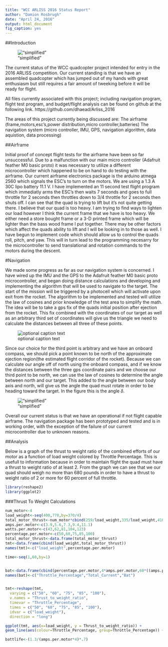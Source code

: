 ```yaml
---
title: "WCC ARLISS 2016 Status Report"
author: "Damion Rosbrugh"
date: "April 24, 2016"
output: html_document
fig_caption: yes
---
```


##Introduction

!["simplified"](IMG_0492.jpg)



The current status of the WCC quadcopter project intended for entry in the 2016 ARLISS competition.
Our current standing is that we have an assembled quadcopter which has jumped out of my hands with great enthusiasm but still
requires a fair amount of tweeking before it will be ready for flight. 

All files currently associated with this project; including navigation program, flight test program, and budget/flight analysis can be found on github at the following link. https://github.com/dhaead/Arliss_2016

The areas of this project currently being discussed are:
The airframe (frame,motors,esc's,power distribution,micro controller,batteries)
The navigation system (micro controller, IMU, GPS, navigation algorithm, data aquistion, data processing)

##Airframe

Initial proof of concept flight tests for the airframe have been so far unsuccessful. Due to a malfunction with our main micro controller (Adafruit feather M0 basic proto)
it was necessary to utilize a different microcontroller which happened to be on hand to do testing with the airframe. Our current airframe electronics package is
the arduino atmega 2560 which signals the ESC's to turn on the motors. We are using a 1.3 A 30C lipo battery 11.1 V. I have implemented an 11 second test flight
program which immediatly arms the ESC's then waits 7 seconds and goes to full throttle for 2 seconds then throttles down to 3/4 throttle for 2 seconds then shuts off. 
I can see that the quad is trying to lift but it's not quite getting there. I believe that our quad is too heavy.
I am trying to find ways to lighten our load however I think the current frame that we have is too heavy. We either need a store bought frame or a 3-D printed frame
which will be lighter than the bass wood frame I put together. There may be other factors which affect the quads ability to lift and I will be looking in to those 
as well. I have begun to implement code which should allow us to control the quads roll, pitch, and yaw. This will in turn lead to the programming necesarry for the microcontroller to send translational and rotation commands to the motors during the descent.

#Navigation

We made some progress as far as our navigation system is concerned. I have wired up the IMU and the GPS to the Adafruit feather M0 basic proto microcontroller,
and began doing distance calculations and developing and implementing the algorithm that will be used to navigate to the target. The start of the mission will 
be triggered by a photocell which will activate upon exit from the rocket. The algorithm to be implemented and tested will utilize the law of cosines and prior
knowledge of the test area to simplify the math. The idea will be to take a gps fix of the quads initial position after ejection from the rocket. This fix combined
with the coordinates of our target as well as an arbitrary third set of coordinates will give us the triangle we need to calculate the distances between all three 
of these points. 


![optional caption text](geogebra-export2.png)
 
Since our choice for the third point is arbitrary and we have an onboard compass, we should pick a point known to be north of the approximate ejection
region(the estimated flight corridor of the rocket). Because we can calculate our angle off of north using the onboard compass, and if we know the distances between the
three gps coordinate pairs and we choose our third point to be north, we can use the law of cosines to determine the angle between north and our target. This added to
the angle between our body axis and north, will give us the angle the quad must rotate in order to be heading toward the target. In the figure this is the angle $\delta$.


!["simplified"](geogebra-simplified.png)



Overall our current status is that we have an operational if not flight capable airframe. The navigation package has been prototyped and tested and is in working order, with the exception of the failure of our current microcontroller due to unknown reasons.


##Analysis

Below is a graph of the thrust to weight ratio of the combined efforts of our motor as a function of load weight colored by Throttle Percentage. This is usefull to information because in order to maintain flight the quad must have a thrust to weight ratio of at least 2. From the graph we can see that we our quad should weigh no more than 680 pounds in order to have a thrust to weight ratio of 2 or more for 60 percent of full throttle.


```r
library(reshape2)
library(ggplot2)
```

###Thrust To Weight Calculations

```r
num_motor<-4
load_weight<-seq(400,770,by=370/4)
total_motor_thrust<-num_motor*cbind(259/load_weight,335/load_weight,410/load_weight,486/load_weight,535/load_weight)
amps.per.motor<-c(3.9,5.6,7.3,9.4,11.1)
watts.per.motor<-c(43,62,81,104,123)
percentage.per.motor<-c(50,60,75,85,100)
total_motor_thrust<-data.frame(total_motor_thrust)
tmt<-data.frame(cbind(load_weight,total_motor_thrust))
names(tmt)<-c("load_weight",percentage.per.motor)

time<-seq(1,60,by=1)


bat<-data.frame(cbind(percentage.per.motor,4*amps.per.motor,60*((amps.per.motor*4/.7)/1.3)))
names(bat)<-c("Throttle_Percentage","Total_Current","Bat")


tmt<-reshape(tmt, 
  varying = c("50", "60", "75", "85", "100"), 
  v.names = "Thrust_to_weight_ratio",
  timevar = "Throttle_Percentage", 
  times = c("50", "60", "75", "85", "100"), 
  idvar = c("load_weight"),
  direction = "long")

ggplot(tmt, aes(x=load_weight, y = Thrust_to_weight_ratio)) + 
geom_line(aes(colour=Throttle_Percentage, group=Throttle_Percentage)) + geom_point(aes(colour=Throttle_Percentage),size=3) 

battlife<-(1.3/(amps.per.motor*4)*.7)

```

